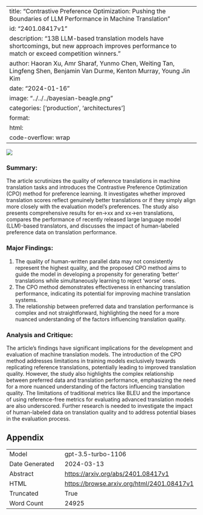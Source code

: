 
---
title: "Contrastive Preference Optimization: Pushing the Boundaries of LLM Performance in Machine Translation"
id: "2401.08417v1"
description: "13B LLM-based translation models have shortcomings, but new approach improves performance to match or exceed competition winners."
author: Haoran Xu, Amr Sharaf, Yunmo Chen, Weiting Tan, Lingfeng Shen, Benjamin Van Durme, Kenton Murray, Young Jin Kim
date: "2024-01-16"
image: "../../../bayesian-beagle.png"
categories: ['production', 'architectures']
format:
  html:
    code-overflow: wrap
---

![](../../../bayesian-beagle.png)

### Summary:

The article scrutinizes the quality of reference translations in machine translation tasks and introduces the Contrastive Preference Optimization (CPO) method for preference learning. It investigates whether improved translation scores reflect genuinely better translations or if they simply align more closely with the evaluation model’s preferences. The study also presents comprehensive results for en→xx and xx→en translations, compares the performance of recently released large language model (LLM)-based translators, and discusses the impact of human-labeled preference data on translation performance.

### Major Findings:
1. The quality of human-written parallel data may not consistently represent the highest quality, and the proposed CPO method aims to guide the model in developing a propensity for generating 'better' translations while simultaneously learning to reject 'worse' ones.
2. The CPO method demonstrates effectiveness in enhancing translation performance, indicating its potential for improving machine translation systems.
3. The relationship between preferred data and translation performance is complex and not straightforward, highlighting the need for a more nuanced understanding of the factors influencing translation quality.

### Analysis and Critique:
The article's findings have significant implications for the development and evaluation of machine translation models. The introduction of the CPO method addresses limitations in training models exclusively towards replicating reference translations, potentially leading to improved translation quality. However, the study also highlights the complex relationship between preferred data and translation performance, emphasizing the need for a more nuanced understanding of the factors influencing translation quality. The limitations of traditional metrics like BLEU and the importance of using reference-free metrics for evaluating advanced translation models are also underscored. Further research is needed to investigate the impact of human-labeled data on translation quality and to address potential biases in the evaluation process.

## Appendix

|          |          |
|----------|----------|
| Model     | gpt-3.5-turbo-1106       |
| Date Generated     | 2024-03-13       |
| Abstract | [https://arxiv.org/abs/2401.08417v1](https://arxiv.org/abs/2401.08417v1)        |
| HTML     | [https://browse.arxiv.org/html/2401.08417v1](https://browse.arxiv.org/html/2401.08417v1)       |
| Truncated       | True       |
| Word Count       | 24925       |